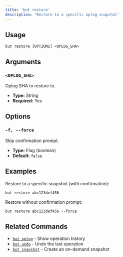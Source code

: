 ```yaml
---
title: 'but restore'
description: 'Restore to a specific oplog snapshot'
---
```


## Usage

```
but restore [OPTIONS] <OPLOG_SHA>
```

## Arguments

### `<OPLOG_SHA>`

Oplog SHA to restore to.

- **Type:** String
- **Required:** Yes

## Options

### `-f, --force`

Skip confirmation prompt.

- **Type:** Flag (boolean)
- **Default:** `false`

## Examples

Restore to a specific snapshot (with confirmation):

```
but restore abc123def456
```

Restore without confirmation prompt:

```
but restore abc123def456 --force
```

## Related Commands

- [`but oplog`](but-oplog) - Show operation history
- [`but undo`](but-undo) - Undo the last operation
- [`but snapshot`](but-snapshot) - Create an on-demand snapshot
